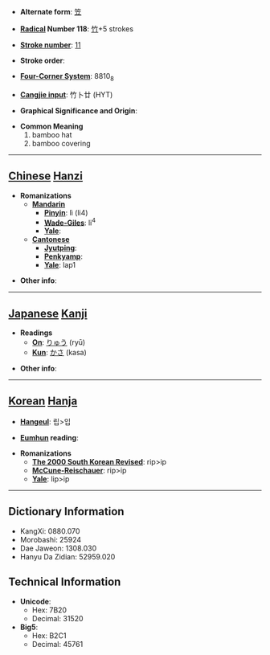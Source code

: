 * '''Alternate form''': [[笠]]

* '''[[Wiktionary:Chinese radical index| Radical]] Number 118''': [[Wiktionary:Chinese radical index 竹|竹]]+5 strokes

* '''[[Wiktionary:Chinese total strokes index|Stroke number]]''': [[Wiktionary:Chinese total strokes index 11|11]]

* '''Stroke order''': 

* '''[[Wiktionary:Chinese four corner index|Four-Corner System]]''': 8810<sub>8</sub>

* '''[[Wiktionary:Chinese Cangjie index|Cangjie input]]''': 竹卜廿 (HYT)

* '''Graphical Significance and Origin''': 

* '''Common Meaning'''
*#bamboo hat
*# bamboo covering


----

== [[Chinese]] [[Hanzi]] ==

* '''Romanizations'''
** '''[[Mandarin]]'''
*** '''[[Pinyin]]''': lì (li4)
*** '''[[Wade-Giles]]''': li<sup>4</sup>
*** '''[[Yale]]''': 
** '''[[Cantonese]]'''
*** '''[[Jyutping]]''':
*** '''[[Penkyamp]]''': 
*** '''[[Yale]]''': lap1

* '''Other info''': 

----

== [[Japanese]] [[Kanji]] ==

* '''Readings'''
** '''[[On]]''': [[りゅう]] (ryū)
** '''[[Kun]]''': [[かさ]] (kasa)

* '''Other info''':  

----

== [[Korean]] [[Hanja]] ==

* '''[[Hangeul]]''': 립>입

* '''[[Eumhun]] reading''': 

* '''Romanizations'''
** '''[[The 2000 South Korean Revised Romanization|The 2000 South Korean Revised]]''': rip>ip
** '''[[McCune-Reischauer]]''': rip>ip
** '''[[Yale]]''': lip>ip

----

== Dictionary Information ==

* KangXi: 0880.070
* Morobashi: 25924
* Dae Jaweon: 1308.030
* Hanyu Da Zidian: 52959.020

== Technical Information ==

* '''Unicode''':
** Hex: 7B20
** Decimal: 31520
* '''Big5''':
** Hex: B2C1
** Decimal: 45761